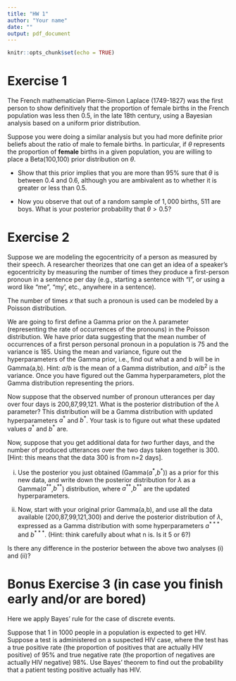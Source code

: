 ```yaml
---
title: "HW 1"
author: "Your name"
date: ""
output: pdf_document
---
```


```r
knitr::opts_chunk$set(echo = TRUE)
```

# Exercise 1

The French mathematician Pierre-Simon Laplace (1749-1827) was the first person to show definitively that the proportion of female births in the French population was less then $0.5$, in the late 18th century, using a Bayesian analysis based on a uniform prior distribution. 

Suppose you were doing a similar analysis but you had more definite prior beliefs about the ratio of male to female births. In particular, if $\theta$ represents the proportion of **female** births in a given population, you are willing to place a Beta(100,100) prior distribution on $\theta$.

- Show that this prior implies that you are more than 95\% sure that $\theta$ is between $0.4$ and $0.6$, although you are ambivalent as to whether it is greater or less than $0.5$.

- Now you observe that out of a random sample of $1,000$ births, $511$ are boys. What is your posterior probability that $\theta > 0.5$?



# Exercise 2

Suppose we are modeling the egocentricity of a person as measured by their speech. A researcher theorizes that one can get an idea of a speaker's egocentricity by measuring the number of times they produce a first-person pronoun in a sentence per day (e.g., starting a sentence with "I", or using a word like "me", "my', etc., anywhere in a sentence).

The number of times $x$ that such a pronoun is used can be modeled by a Poisson distribution. 

We are going to first define a Gamma prior on the $\lambda$ parameter (representing the rate of occurrences of the pronouns) in the Poisson distribution. We have prior data suggesting that the mean number of occurrences of a first person personal pronoun in a population is 75 and the variance is 185.  Using the mean and variance, figure out the hyperparameters of the Gamma prior, i.e., find out what a and b will be in Gamma(a,b). Hint: $a/b$ is the mean of a Gamma distribution, and $a/b^2$ is the variance.
Once you have figured out the Gamma hyperparameters, plot the Gamma distribution representing the priors.

Now suppose that the observed number of pronoun utterances per day over four days is 
200,87,99,121. What is the posterior distribution of the $\lambda$ parameter? This distribution will be a Gamma distribution with updated hyperparameters $a^*$ and $b^*$. Your task is to figure out what these updated values $a^*$ and $b^*$ are.

Now, suppose that you get additional data for *two* further days, and the number of produced utterances over the two days taken together is 300. [Hint: this means that the data 300 is from n=2 days].

i. Use the posterior you just obtained (Gamma($a^*$,$b^*$)) as a prior for this new data, and write down the posterior distribution for $\lambda$ as a Gamma($a^{**}$,$b^{**}$) distribution, where $a^{**}$,$b^{**}$ are the updated hyperparameters. 

ii. Now, start with your original prior Gamma(a,b), and use all the data available (200,87,99,121,300) and derive the posterior distribution of $\lambda$, expressed as a Gamma distribution with some hyperparameters $a^{***}$ and $b^{***}$. (Hint: think carefully about what n is. Is it 5 or 6?)  

Is there any difference in the posterior between the above two analyses (i) and (ii)? 

# Bonus Exercise 3 (in case you finish early and/or are bored)

Here we apply Bayes' rule for the case of discrete events.

Suppose that 1 in 1000 people in a population is expected to get HIV. Suppose a test is administered on a suspected HIV case, where the test has a true positive rate (the proportion of positives that are actually HIV positive) of 95\%  and true negative rate (the proportion of negatives are actually HIV negative) 98\%. 
Use Bayes' theorem to find out the probability that a patient testing positive actually has HIV.

